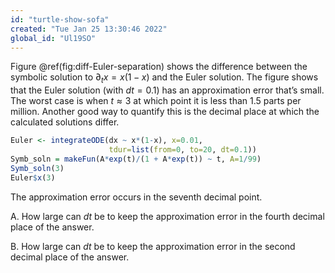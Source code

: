 ```yaml
---
id: "turtle-show-sofa"
created: "Tue Jan 25 13:30:46 2022"
global_id: "Ul19SO" 
---
```


Figure \@ref(fig:diff-Euler-separation) shows the difference between the symbolic solution to $\partial_t x = x (1-x)$ and the Euler solution. The figure shows that the Euler solution (with $dt=0.1$) has an approximation error that's small. The worst case is when $t \approx 3$ at which point it is less than 1.5 parts per million. Another good way to quantify this is the decimal place at which the calculated solutions differ.


```r
Euler <- integrateODE(dx ~ x*(1-x), x=0.01, 
                      tdur=list(from=0, to=20, dt=0.1))
Symb_soln = makeFun(A*exp(t)/(1 + A*exp(t)) ~ t, A=1/99)
Symb_soln(3)
Euler$x(3)
```

The approximation error occurs in the seventh decimal point.

A. How large can $dt$ be to keep the approximation error in the fourth decimal place of the answer.

B. How large can $dt$ be to keep the approximation error in the second decimal place of the answer.



